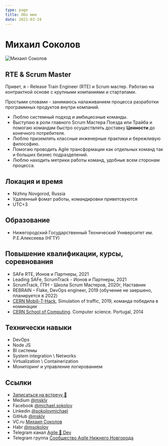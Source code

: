 ```yaml
---
type: page
title: Обо мне
date: 2021-03-19
---
```


# Михаил Соколов



<Image
  src="/images/IMG_20190108_045144_279.jpg"
  alt="Михаил Соколов"
  width={450}
  height={450}
  priority
  className="next-image"
/>


## RTE & Scrum Master

Привет, я - Release Train Engineer (RTE) и Scrum мастер. Работаю на контрактной основе с крупными компаниями и стартапами.

Простыми словами - занимаюсь налаживанием процесса разработки программных продуктов внутри компаний.
 - Люблю системный подход и амбициозные команды.
 - Выступаю в роли главного Scrum Мастера Поезда или Трайба и помогаю командам быстро осуществлять доставку **Ценности** до конечного потребителя.
 - Люблю приземлять классные инженерные практики и бережливую философию.
 - Помогаю проводить Agile трансформации как отдельных команд так и больших бизнес подразделений.  
 - Люблю находить метрики работы команд, удобные всем сторонам процесса.


## Локация и время 
 - Nizhny Novgorod, Russia
 - Удаленный фомат работы, командировки приветсвуются
 - UTC+3	

## Образование
- Нижегородский Государственный Технический Университет им. Р.Е.Алексеева (НГТУ)


## Повышение квалификации, курсы, соревнования
- SAFe RTE, Ионов и Партнеры, 2021
- Leading SAFe, ScrumTrack - Ионов и Партнеры, 2021
- ScrumTrack, ГПН - Школа Scrum Мастеров, 2020г, Наставник
- REBRAIN – Flake, DevOps engineer, 2019 (обучение не заершено, планируется в 2022)
- [CERN Mobili-T-Hack](https://indico.cern.ch/event/791709/registrations/participants), Simulation of traffic, 2019, команда победила в номинации
- [CERN School of Computing](https://indico.cern.ch/event/298406/). Computer science. Portugal, 2014

## Технически навыки
 - DevOps
 - Node JS
 - BI системы
 - System integration \ Networks
 - Virtualization \ Containerization
 - Мониторинг и управление логированием

## Ссылки
  - [Записаться на встречу 📆 ](https://calendly.com/msokolov)
  - Medium [@msklv](https://msklv.medium.com)
  - Facebook [@michael.sokolov](hhttps://www.facebook.com/michael.sokolov)
  - Linkedin [@sokolovmichael](https://www.linkedin.com/in/sokolovmichael)
  - GitHub [@msklv](https://github.com/msklv)
  - VC.ru [Михаил Соколов](https://vc.ru/u/442842-mihail-sokolov)
  - Habr [@msokolov](https://habr.com/ru/users/msokolov/)
  - Telegram канал [Agile 🚀 Dev](https://t.me/agile4dev)
  - Telegram группа [Сообщество Agile Нижнего Новгорода](https://t.me/agile_nn)